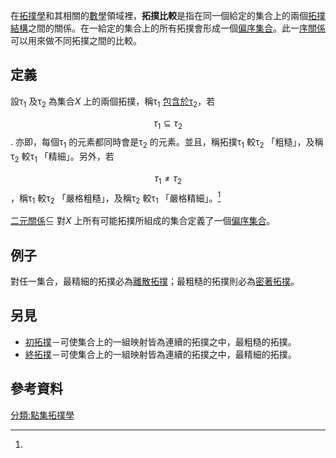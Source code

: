 在[[拓撲學|拓撲學]]和其相關的[[數學|數學]]領域裡，'''拓撲比較'''是指在同一個給定的集合上的兩個[[拓撲結構|拓撲結構]]之間的關係。在一給定的集合上的所有拓撲會形成一個[[偏序集合|偏序集合]]。此一[[序理論|序關係]]可以用來做不同拓撲之間的比較。

== 定義 ==

設τ<sub>1</sub> 及τ<sub>2</sub> 為集合''X'' 上的兩個拓撲，稱τ<sub>1</sub> [[子集|包含於]]τ<sub>2</sub>，若
:<math>\tau_1 \subseteq \tau_2</math>.
亦即，每個τ<sub>1</sub> 的元素都同時會是τ<sub>2</sub> 的元素。並且，稱拓撲τ<sub>1</sub> 較τ<sub>2</sub> 「粗糙」，及稱τ<sub>2</sub> 較τ<sub>1</sub> 「精細」。另外，若
:<math>\tau_1 \neq \tau_2</math>
，稱τ<sub>1</sub> 較τ<sub>2</sub> 「嚴格粗糙」，及稱τ<sub>2</sub> 較τ<sub>1</sub> 「嚴格精細」。<ref name="Munkres"/>

[[二元關係|二元關係]]⊆ 對''X'' 上所有可能拓撲所組成的集合定義了一個[[偏序集合|偏序集合]]。

== 例子 ==

對任一集合，最精細的拓撲必為[[離散拓撲|離散拓撲]]；最粗糙的拓撲則必為[[密著拓撲|密著拓撲]]。

== 另見 ==

* [[初拓撲|初拓撲]]－可使集合上的一組映射皆為連續的拓撲之中，最粗糙的拓撲。
* [[終拓撲|終拓撲]]－可使集合上的一組映射皆為連續的拓撲之中，最精細的拓撲。

== 參考資料 ==
{{Reflist|refs=
<ref name="Munkres">
{{cite book | last = Munkres | first = James R. | authorlink = James Munkres
  | title = Topology | url = https://archive.org/details/topology00jrmu | edition = 2nd
  | publisher = [[Prentice_Hall|Prentice Hall]] | location = Upper Saddle River, NJ | year = 2000
  | isbn = 0-13-181629-2
  | pages = [https://archive.org/details/topology00jrmu/page/n92 77]–78 }}
</ref>
}}

{{點集拓撲}}

[[分類:點集拓撲學|分類:點集拓撲學]]